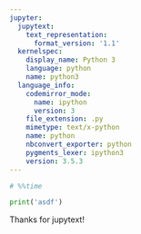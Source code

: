 ```yaml
---
jupyter:
  jupytext:
    text_representation:
      format_version: '1.1'
  kernelspec:
    display_name: Python 3
    language: python
    name: python3
  language_info:
    codemirror_mode:
      name: ipython
      version: 3
    file_extension: .py
    mimetype: text/x-python
    name: python
    nbconvert_exporter: python
    pygments_lexer: ipython3
    version: 3.5.3
---
```


```python
# %%time

print('asdf')
```

Thanks for jupytext!

```python

```
